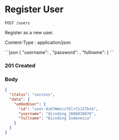 # Register User

```
POST /users
```

Register as a new user.

<Accordion title="Headers">Content-Type : application/json</Accordion>

<Accordion title="Body">
  ```json
  {
    "username": <string>,
    "password": <string>,
    "fullname": <string>
  }
  ```
</Accordion>

<Accordion title="Response">

### 201 Created

### Body

```json
{
  "status": "success",
  "data": {
    "addedUser": {
      "id": "user-dzK7WmnccYGlrCSJ27btA",
      "username": "dicoding_1686838876",
      "fullname": "Dicoding Indonesia"
    }
  }
}
```

<Accordion>
